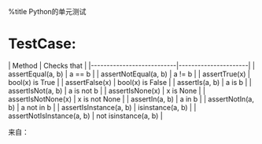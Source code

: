 %title Python的单元测试
= TestCase: =
| Method                    | Checks that          |
|---------------------------|----------------------|
| assertEqual(a, b)         | a == b               |
| assertNotEqual(a, b)      | a != b               |
| assertTrue(x)             | bool(x) is True      |
| assertFalse(x)            | bool(x) is False     |
| assertIs(a, b)            | a is b               |
| assertIsNot(a, b)         | a is not b           |
| assertIsNone(x)           | x is None            |
| assertIsNotNone(x)        | x is not None        |
| assertIn(a, b)            | a in b               |
| assertNotIn(a, b)         | a not in b           |
| assertIsInstance(a, b)    | isinstance(a, b)     |
| assertNotIsInstance(a, b) | not isinstance(a, b) |

来自：{{http://docs.python.org/2/library/unittest.html|unittest}}
